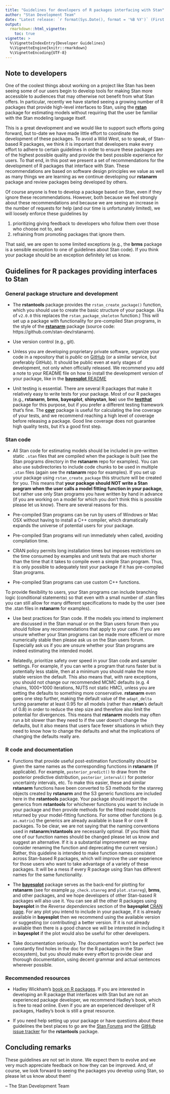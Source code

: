 ```yaml
---
title: "Guidelines for developers of R packages interfacing with Stan"
author: "Stan Development Team"
date: "Latest release: `r format(Sys.Date(), format = '%B %Y')` (First version: November 2016)"
output: 
  rmarkdown::html_vignette:
    toc: true
vignette: >
  %\VignetteIndexEntry{Developer Guidelines}
  %\VignetteEngine{knitr::rmarkdown}
  %\VignetteEncoding{UTF-8}
---
```


## Note to developers

One of the coolest things about working on a project like Stan has been seeing
some of our users begin to develop tools for making Stan more accessible to
audiences that may otherwise not benefit from what Stan offers. In particular,
recently we have started seeing a growing number of R packages that provide
high-level interfaces to Stan, using the [__rstan__](https://mc-stan.org/rstan) 
package for estimating models without requiring that the user be familiar with 
the Stan modeling language itself.

This is a great development and we would like to support such efforts going 
forward, but to-date we have made little effort to coordinate the development of
these packages. To avoid a Wild West, so to speak, of Stan-based R packages, we 
think it is important that developers make every effort to adhere to certain 
guidelines in order to ensure these packages are of the highest possible quality
and provide the best possible experience for users. To that end, in this post we
present a set of recommendations for the development of R packages that 
interface with Stan. These recommendations are based on software design 
principles we value as well as many things we are learning as we continue 
developing our __rstanarm__ package and review packages being developed by 
others.

Of course anyone is free to develop a package based on Stan, even if they ignore
these recommendations. However, both because we feel strongly about these 
recommendations and because we are seeing an increase in the number of requests
for help (and our time is unfortunately limited), we will loosely enforce these
guidelines by 

1. prioritizing giving feedback to developers who follow them over those who
choose not to, and
2. refraining from promoting packages that ignore them. 

That said, we are open to some limited exceptions (e.g., the __brms__ package is
a sensible exception to one of guidelines about Stan code). If you think your 
package should be an exception definitely let us know.


## Guidelines for R packages providing interfaces to Stan

### General package structure and development

* The __rstantools__ package provides the `rstan_create_package()` function,
which you should use to create the basic structure of your package. (As of
`v2.0.0` this replaces the `rstan_package_skeleton` function.) This will set up
a package with functionality for pre-compiled Stan programs, in the style of the
[__rstanarm__](https://mc-stan.org/rstanarm) package (source code:
https://github.com/stan-dev/rstanarm).

* Use version control (e.g., git).

* Unless you are developing proprietary private software, organize your code in 
a repository that is _public_ on [GitHub](https://github.com/) (or a similar
service, but preferably GitHub). It should be public even at early stages of
development, not only when officially released.  We recommend you add a note to
your README file on how to install the development version of your package, like
in the [__bayesplot__ README](https://github.com/stan-dev/bayesplot#installation)

* Unit testing is essential. There are several R packages that make it 
relatively easy to write tests for your package. Most of our R packages 
(e.g., __rstanarm__, __brms__, __bayesplot__, __shinystan__, __loo__) use the 
[__testthat__](https://github.com/r-lib/testthat) package for this purpose, but
if you prefer a different testing framework that's fine. The 
[__covr__](https://github.com/r-lib/covr) package is useful for calculating 
the line coverage of your tests, and we recommend reaching a high level of coverage
before releasing a package. Good line coverage does not guarantee high quality
tests, but it's a good first step.

### Stan code

* All Stan code for estimating models should be included in pre-written static
`.stan` files that are compiled when the package is built (see the Stan programs
directory in the __rstanarm__ repo for examples). You can also use
subdirectories to include code chunks to be used in multiple `.stan` files (again
see the __rstanarm__ repo for examples). If you set up your package using
`rstan_create_package` this structure will be created for you. This means that
__your package should NOT write a Stan program when the user calls a model
fitting function in your package__, but rather use only Stan programs you have
written by hand in advance (if you are working on a model for which you don't
think this is possible please let us know). There are several reasons for this.

* Pre-compiled Stan programs can be run by users of Windows or Mac OSX without
  having to install a C++ compiler, which dramatically expands the universe of
  potential users for your package.
* Pre-compiled Stan programs will run immediately when called, avoiding compilation time. 
* CRAN policy permits long installation times but imposes restrictions on the
  time consumed by examples and unit tests that are much shorter than the time 
  that it takes to compile even a simple Stan program. Thus, it is only possible
  to adequately test your package if it has pre-compiled Stan programs.
* Pre-compiled Stan programs can use custom C++ functions.  

To provide flexibility to users, your Stan programs can include branching logic 
(conditional statements) so that even with a small number of .stan files you can still 
allow for many different specifications to made by the user (see the .stan files in
__rstanarm__ for examples).

* Use best practices for Stan code. If the models you intend to implement are
discussed in the Stan manual or on the Stan users forum then you should follow
any recommendations that apply to your case. If you are unsure whether your Stan
programs can be made more efficient or more numerically stable then please ask
us on the Stan users forum. Especially ask us if you are unsure whether your
Stan programs are indeed estimating the intended model.

* Relatedly, prioritize safety over speed in your Stan code and sampler 
settings. For example, if you can write a program that runs faster but is 
potentially less stable, then at a minimum you should make the more stable 
version the default. This also means that, with rare exceptions, you should not 
change our recommended MCMC defaults (e.g. 4 chains, 1000+1000 iterations, NUTS 
not static HMC), unless you are setting the defaults to something more 
conservative. __rstanarm__ even goes one step further, making the default value
of the `adapt_delta` tuning parameter at least 0.95 for all models (rather than 
__rstan__'s default of 0.8) in order to reduce the step size and therefore also 
limit the potential for divergences. This means that __rstanarm__ models may
often run a bit slower than they need to if the user doesn't change the
defaults, but it also means that users face fewer situations in which they need
to know how to change the defaults and what the implications of changing the
defaults really are.

### R code and documentation

* Functions that provide useful post-estimation functionality should be given 
the same names as the corresponding functions in __rstanarm__ (if applicable). 
For example, `posterior_predict()` to draw from the posterior predictive 
distribution, `posterior_interval()` for posterior uncertainty intervals, etc. To 
make this easier, these and similar __rstanarm__ functions have been converted 
to S3 methods for the stanreg objects created by __rstanarm__ and the S3 generic
functions are included here in the __rstantools__ package. Your package should
import the generics from __rstantools__ for whichever functions you want to
include in your package and then provide methods for the fitted model objects
returned by your model-fitting functions. For some other functions (e.g.
`as.matrix`) the generics are already available in base R or core R packages. To
be clear, we are not saying that the naming conventions used in
__rstanarm__/__rstantools__ are necessarily optimal. (If you think that one of 
our function names should be changed please let us know and suggest an 
alternative. If it is a substantial improvement we may consider renaming the 
function and deprecating the current version.) Rather, this guideline is 
intended to make function names consistent across Stan-based R packages, which 
will improve the user experience for those users who want to take advantage of a
variety of these packages. It will be a mess if every R package using Stan has 
different names for the same functionality.

* The [__bayesplot__](https://mc-stan.org/bayesplot/) package serves as the
back-end for plotting for __rstanarm__ (see for example `pp_check.stanreg` and
`plot.stanreg`), __brms__, and other packages, and we hope developers of other
Stan-based R packages will also use it. You can see all the other R packages
using __bayesplot__ in the _Reverse dependencies_ section of the __bayesplot__
[CRAN page](https://CRAN.R-project.org/package=bayesplot). For any plot you
intend to include in your package, if it is already available in __bayesplot__
then we recommend using the available version or suggesting (or contributing) a
better version. If it is not already available then there is a good chance we
will be interested in including it in __bayesplot__ if the plot would also be
useful for other developers.

* Take documentation seriously. The documentation won't be perfect (we
constantly find holes in the doc for the R packages in the Stan ecosystem), but
you should make every effort to provide clear and thorough documentation, using
decent grammar and actual sentences wherever possible.


### Recommended resources

* Hadley Wickham's [book on R packages](http://r-pkgs.had.co.nz/). If you are 
interested in developing an R package that interfaces with Stan but are not an 
experienced package developer, we recommend Hadley's book, which is free to read
online. Even if you are an experienced developer of R packages, Hadley's book is
still a great resource.

* If you need help setting up your package or have questions about these 
guidelines the best places to go are the [Stan
Forums](https://discourse.mc-stan.org) and the [GitHub issue 
tracker](https://github.com/stan-dev/rstantools/issues) for the __rstantools__ 
package.


## Concluding remarks

These guidelines are not set in stone. We expect them to evolve and we very much
appreciate feedback on how they can be improved. And, of course, we look forward
to seeing the packages you develop using Stan, so please let us know about them!

-- The Stan Development Team
